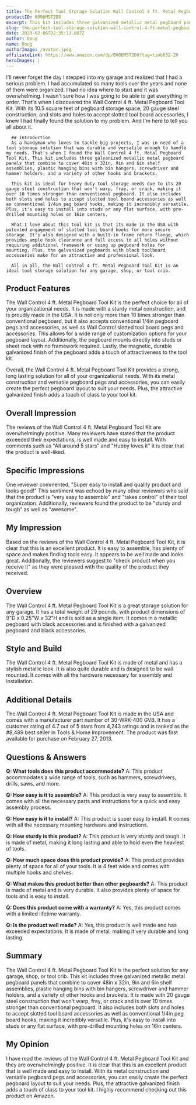 ```yaml
---
title: The Perfect Tool Storage Solution Wall Control 4 ft. Metal Pegboard Tool Kit
productID: B00BM5T2D8
excerpt: This kit includes three galvanized metallic metal pegboard panels that combine to cover 48in x 32in, 9in and 6in shelf assemblies, plastic hanging bins with bin hangers, screwdriver and hammer holders, and a variety of other hooks and brackets - perfect for any garage, shop, or tool crib!
slug: the-perfect-tool-storage-solution-wall-control-4-ft-metal-pegboard-tool-kit
date: 2023-02-06T02:35:13.807Z
author: Doug
name: Doug
authorImage: /avatar.jpeg
affiliateLink: https://www.amazon.com/dp/B00BM5T2D8?tag=timb032-20
heroImages: |
---
```


I'll never forget the day I stepped into my garage and realized that I had a serious problem. I had accumulated so many tools over the years and none of them were organized. I had no idea where to start and it was overwhelming. I wasn't sure how I was going to be able to get everything in order. That's when I discovered the Wall Control 4 ft. Metal Pegboard Tool Kit. With its 10.5 square feet of pegboard storage space, 20 gauge steel construction, and slots and holes to accept slotted tool board accessories, I knew I had finally found the solution to my problem. And I'm here to tell you all about it.

      ## Introduction
      As a handyman who loves to tackle big projects, I was in need of a tool storage solution that was durable and versatile enough to handle my needs. That's when I found the Wall Control 4 ft. Metal Pegboard Tool Kit. This kit includes three galvanized metallic metal pegboard panels that combine to cover 48in x 32in, 9in and 6in shelf assemblies, plastic hanging bins with bin hangers, screwdriver and hammer holders, and a variety of other hooks and brackets.

      This kit is ideal for heavy duty tool storage needs due to its 20 gauge steel construction that won't warp, fray, or crack, making it over 10 times stronger than conventional pegboard. It also includes both slots and holes to accept slotted tool board accessories as well as conventional 1/4in peg board hooks, making it incredibly versatile. Plus, it's easy to install into studs or any flat surface, with pre-drilled mounting holes on 16in centers.

      What I love about this tool kit is that its made in the USA with patented engagement of slotted tool board hooks for more secure storage. It's also designed with a built-in frame return flange, which provides ample hook clearance and full access to all holes without requiring additional framework or using up pegboard holes for mounting. Plus, the galvanized pegboards with black toolboard accessories make for an attractive and professional look.

      All in all, the Wall Control 4 ft. Metal Pegboard Tool Kit is an ideal tool storage solution for any garage, shop, or tool crib.

## Product Features

The Wall Control 4 ft. Metal Pegboard Tool Kit is the perfect choice for all of your organizational needs. It is made with a sturdy metal construction, and is proudly made in the USA. It is not only more than 10 times stronger than conventional pegboard, but it also accepts conventional 1/4in pegboard pegs and accessories, as well as Wall Control slotted tool board pegs and accessories. This allows for a wide range of customization options for your pegboard layout. Additionally, the pegboard mounts directly into studs or sheet rock with no framework required. Lastly, the magnetic, durable galvanized finish of the pegboard adds a touch of attractiveness to the tool kit.

Overall, the Wall Control 4 ft. Metal Pegboard Tool Kit provides a strong, long lasting solution for all of your organizational needs. With its metal construction and versatile pegboard pegs and accessories, you can easily create the perfect pegboard layout to suit your needs. Plus, the attractive galvanized finish adds a touch of class to your tool kit.

## Overall Impression

The reviews of the Wall Control 4 ft. Metal Pegboard Tool Kit are overwhelmingly positive. Many reviewers have stated that the product exceeded their expectations, is well made and easy to install. With comments such as "All around 5 stars" and "Hubby loves it" it is clear that the product is well-liked.

## Specific Impressions

One reviewer commented, "Super easy to install and quality product and looks good!" This sentiment was echoed by many other reviewers who said that the product is "very easy to assemble" and "takes control" of their tool organization. Additionally, reviewers found the product to be "sturdy and tough" as well as "awesome".

## My Impression

Based on the reviews of the Wall Control 4 ft. Metal Pegboard Tool Kit, it is clear that this is an excellent product. It is easy to assemble, has plenty of space and makes finding tools easy. It appears to be well made and looks great. Additionally, the reviewers suggest to "check product when you receive it" as they were pleased with the quality of the product they received.

## Overview

The Wall Control 4 ft. Metal Pegboard Tool Kit is a great storage solution for any garage. It has a total weight of 29 pounds, with product dimensions of 9"D x 0.25"W x 32"H and is sold as a single item. It comes in a metallic pegboard with black accessories and is finished with a galvanized pegboard and black accessories.

## Style and Build

The Wall Control 4 ft. Metal Pegboard Tool Kit is made of metal and has a stylish metallic look. It is also quite durable and is designed to be wall mounted. It comes with all the hardware necessary for assembly and installation.

## Additional Details

The Wall Control 4 ft. Metal Pegboard Tool Kit is made in the USA and comes with a manufacturer part number of 30-WRK-400 GVB. It has a customer rating of 4.7 out of 5 stars from 4,243 ratings and is ranked as the #8,489 best seller in Tools & Home Improvement. The product was first available for purchase on February 27, 2013.

## Questions & Answers

**Q: What tools does this product accommodate?**
A: This product accommodates a wide range of tools, such as hammers, screwdrivers, drills, saws, and more.

**Q: How easy is it to assemble?**
A: This product is very easy to assemble. It comes with all the necessary parts and instructions for a quick and easy assembly process.

**Q: How easy is it to install?**
A: This product is super easy to install. It comes with all the necessary mounting hardware and instructions.

**Q: How sturdy is this product?**
A: This product is very sturdy and tough. It is made of metal, making it long lasting and able to hold even the heaviest of tools.

**Q: How much space does this product provide?**
A: This product provides plenty of space for all of your tools. It is 4 feet wide and comes with multiple hooks and shelves.

**Q: What makes this product better than other pegboards?**
A: This product is made of metal and is very durable. It also provides plenty of space for tools and is easy to install.

**Q: Does this product come with a warranty?**
A: Yes, this product comes with a limited lifetime warranty.

**Q: Is the product well made?**
A: Yes, this product is well made and has exceeded expectations. It is made of metal, making it very durable and long lasting.

## Summary

The Wall Control 4 ft. Metal Pegboard Tool Kit is the perfect solution for any garage, shop, or tool crib. This kit includes three galvanized metallic metal pegboard panels that combine to cover 48in x 32in, 9in and 6in shelf assemblies, plastic hanging bins with bin hangers, screwdriver and hammer holders, and a variety of other hooks and brackets. It is made with 20 gauge steel construction that won't warp, fray, or crack and is over 10 times stronger than conventional pegboard. It also includes both slots and holes to accept slotted tool board accessories as well as conventional 1/4in peg board hooks, making it incredibly versatile. Plus, it's easy to install into studs or any flat surface, with pre-drilled mounting holes on 16in centers.

## My Opinion

I have read the reviews of the Wall Control 4 ft. Metal Pegboard Tool Kit and they are overwhelmingly positive. It is clear that this is an excellent product that is well made and easy to install. With its metal construction and versatile pegboard pegs and accessories, you can easily create the perfect pegboard layout to suit your needs. Plus, the attractive galvanized finish adds a touch of class to your tool kit. I highly recommend checking out this product on Amazon.
